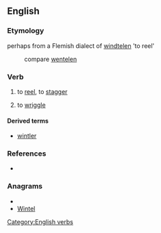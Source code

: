 ==English==

===Etymology===
perhaps from a Flemish dialect of {{etyl|nl}} [[windtelen]] 'to reel'
: compare [[wentelen]]

===Verb===
{{infl|en|verb|head=to wintle}}

# {{Scottish}} to [[reel]], to [[stagger]]
# {{Scottish}} to [[wriggle]]

====Derived terms====
* [[wintler]]

===References===
* {{R:Websters}}

===Anagrams===
* {{alphagram|eilntw}}
* [[Wintel#English|Wintel]]

[[Category:English verbs]]